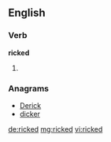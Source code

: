 ==English==

===Verb===
'''ricked'''

# {{en-past of|rick}}

===Anagrams===
* [[Derick#English|Derick]]
* [[dicker#English|dicker]]

[[de:ricked]]
[[mg:ricked]]
[[vi:ricked]]